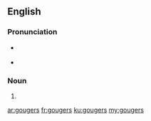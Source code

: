 ==English==

===Pronunciation===
* {{a|UK}} {{IPA|/ˈɡaʊd͡ʒ.əz/}}
* {{a|US}} {{IPA|/ˈɡaʊd͡ʒ.ɚz/}}

===Noun===
{{head|en|plural}}

# {{plural of|gouger|lang=en}}

[[ar:gougers]]
[[fr:gougers]]
[[ku:gougers]]
[[my:gougers]]